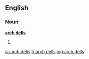 ==English==

===Noun===
'''[[arch]] [[dell]]s'''

# {{plural of|[[arch dell]]}}

[[ar:arch dells]]
[[fr:arch dells]]
[[mg:arch dells]]